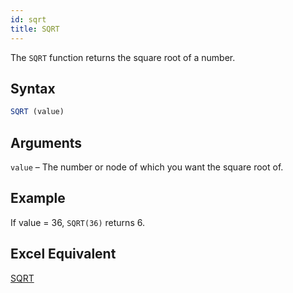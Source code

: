 ```yaml
---
id: sqrt
title: SQRT
---
```

The `SQRT` function returns the square root of a number.

## Syntax

```javascript
SQRT (value)
```

## Arguments

`value` – The number or node of which you want the square root of.

## Example

If value = 36, `SQRT(36)` returns 6.

## Excel Equivalent

[SQRT](https://support.office.com/en-us/article/SQRT-function-654975C2-05C4-4831-9A24-2C65E4040FDF)
